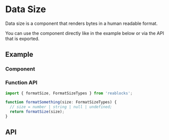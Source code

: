 
<Meta title="Docs/Components/Data/DataSize" />

# Data Size
Data size is a component that renders bytes in a human readable format.

You can use the component directly like in the example below or via
the API that is exported.

## Example

### Component
<Canvas>
  <Story id="data-data-size--simple" />
</Canvas>

### Function API
```ts
import { formatSize, FormatSizeTypes } from 'reablocks';

function formatSomething(size: FormatSizeTypes) {
  // size = number | string | null | undefined;
  return formatSize(size);
}
```

## API
<ArgsTable of={DataSize} />
